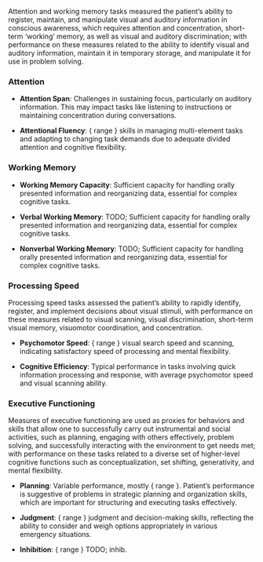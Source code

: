 Attention and working memory tasks measured the patient’s ability to register, maintain, and manipulate visual and auditory information in conscious awareness, which requires attention and concentration, short-term ‘working’ memory, as well as visual and auditory discrimination; with performance on these measures related to the ability to identify visual and auditory information, maintain it in temporary storage, and manipulate it for use in problem solving.

### Attention

- **Attention Span**: Challenges in sustaining focus, particularly on auditory information. This may impact tasks like listening to instructions or maintaining concentration during conversations.

- **Attentional Fluency**: { range } skills in managing multi-element tasks and adapting to changing task demands due to adequate divided attention and cognitive flexibility.

### Working Memory

- **Working Memory Capacity**: Sufficient capacity for handling orally presented information and reorganizing data, essential for complex cognitive tasks.

- **Verbal Working Memory**: TODO; Sufficient capacity for handling orally presented information and reorganizing data, essential for complex cognitive tasks.

- **Nonverbal Working Memory**: TODO; Sufficient capacity for handling orally presented information and reorganizing data, essential for complex cognitive tasks.

### Processing Speed

Processing speed tasks assessed the patient’s ability to rapidly identify, register, and implement decisions about visual stimuli, with performance on these measures related to visual scanning, visual discrimination, short-term visual memory, visuomotor coordination, and concentration.

- **Psychomotor Speed**: { range } visual search speed and scanning, indicating satisfactory speed of processing and mental flexibility.

- **Cognitive Efficiency**: Typical performance in tasks involving quick information processing and response, with average psychomotor speed and visual scanning ability.

### Executive Functioning

Measures of executive functioning are used as proxies for behaviors and skills that allow one to successfully carry out instrumental and social activities, such as planning, engaging with others effectively, problem solving, and successfully interacting with the environment to get needs met; with performance on these tasks related to a diverse set of higher-level cognitive functions such as conceptualization, set shifting, generativity, and mental flexibility.

- **Planning**: Variable performance, mostly { range }. Patient's performance is suggestive of problems in strategic planning and organization skills, which are important for structuring and executing tasks effectively.

- **Judgment**: { range } judgment and decision-making skills, reflecting the ability to consider and weigh options appropriately in various emergency situations.

- **Inhibition**: { range } TODO; inhib.